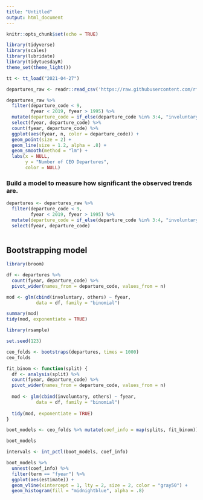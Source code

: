 ```yaml
---
title: "Untitled"
output: html_document
---
```


```r
knitr::opts_chunk$set(echo = TRUE)
```

```r
library(tidyverse)
library(scales)
library(lubridate)
library(tidytuesdayR)
theme_set(theme_light())

tt <- tt_load("2021-04-27")

departures_raw <- readr::read_csv('https://raw.githubusercontent.com/rfordatascience/tidytuesday/master/data/2021/2021-04-27/departures.csv')

```


```r
departures_raw %>% 
  filter(departure_code < 9, 
         fyear < 2019, fyear > 1995) %>% 
  mutate(departure_code = if_else(departure_code %in% 3:4, "involuntary", "others")) %>% 
  select(fyear, departure_code) %>% 
  count(fyear, departure_code) %>% 
  ggplot(aes(fyear, n, color = departure_code)) +
  geom_point(size = 2) +
  geom_line(size = 1.2, alpha = .8) +
  geom_smooth(method = "lm") +
  labs(x = NULL, 
       y = "Number of CEO Departures", 
       color = NULL)
```


### Build a model to measure how significant the observed trends are. 


```r
departures <- departures_raw %>% 
  filter(departure_code < 9, 
         fyear < 2019, fyear > 1995) %>% 
  mutate(departure_code = if_else(departure_code %in% 3:4, "involuntary", "others")) %>% 
  select(fyear, departure_code)
  
```


## Bootstrapping model


```r
library(broom)

df <- departures %>% 
  count(fyear, departure_code) %>% 
  pivot_wider(names_from = departure_code, values_from = n)

mod <- glm(cbind(involuntary, others) ~ fyear, 
           data = df, family = "binomial")

summary(mod)
tidy(mod, exponentiate = TRUE)
```

```r
library(rsample)

set.seed(123)

ceo_folds <- bootstraps(departures, times = 1000)
ceo_folds
```


```r
fit_binom <- function(split) {
  df <- analysis(split) %>% 
  count(fyear, departure_code) %>% 
  pivot_wider(names_from = departure_code, values_from = n)
  
  mod <- glm(cbind(involuntary, others) ~ fyear, 
           data = df, family = "binomial")
  
  tidy(mod, exponentiate = TRUE)
}
```


```r
boot_models <- ceo_folds %>% mutate(coef_info = map(splits, fit_binom))

boot_models     
```



```r
intervals <- int_pctl(boot_models, coef_info)
```




```r
boot_models %>% 
  unnest(coef_info) %>% 
  filter(term == "fyear") %>% 
  ggplot(aes(estimate)) +
  geom_vline(xintercept = 1, lty = 2, size = 2, color = "gray50") +
  geom_histogram(fill = "midnightblue", alpha = .8)
```

